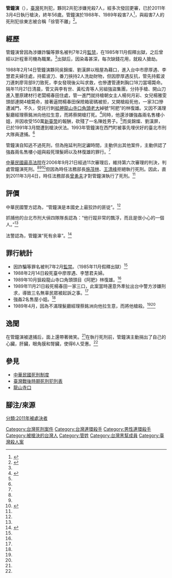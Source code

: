 {{Infobox criminal
| subject_name   = 管鐘演
| image_name     =Guan Zhongyan.png
| image_size     = 
| image_alt      = 
| image_caption  = 管鐘演臨刑前由三名法警押赴刑場
| birth_name     = 
| nationality = {{ROC}}
| birth_date  = 1955年
| birth_place = 
| death_date  = {{death_date_and_age|2011|3|4|1955}}{{executed}}<ref name=ADaily>{{cite news  |language = zh-hant  |url = http://www.appledaily.com.tw/appledaily/article/headline/20110305/33227271/applesearch/殺人魔王奪7命搶劫不成就滅口  |title = 殺人魔王奪7命 搶劫不成就滅口  |publisher = 蘋果日報  |accessdate = 2022-02-07  |archive-date = 2017-04-24  |archive-url = https://web.archive.org/web/20170424064540/http://www.appledaily.com.tw/appledaily/article/headline/20110305/33227271/applesearch/%E6%AE%BA%E4%BA%BA%E9%AD%94%E7%8E%8B%E5%A5%AA7%E5%91%BD%E6%90%B6%E5%8A%AB%E4%B8%8D%E6%88%90%E5%B0%B1%E6%BB%85%E5%8F%A3  |dead-url = no  }}</ref>
| death_place = {{TWN}}[[新北市|新北市]][[土城區|土城區]][[臺北看守所|臺北看守所]]附設刑場
| cause          = 被[[槍決|槍決]]
| alias          = 
| motive         = 
| charge         = 殺7人
| conviction     = 殺7人
| penalty        = [[死刑|死刑]]
| occupation     = [[計程車司機|計程車司機]]<ref name=ADaily/>
}}

'''管鐘演'''（{{bd|1955年||2011年|3月4日}}），[[臺灣|臺灣]]死刑犯，夥同2共犯涉嫌兇殺7人，經多次發回更審，已於2011年3月4日執行槍決，終年56歲。管鐘演於1988年、1989年殺害7人<ref name=ADaily>{{cite news |language = zh-hant  | url =http://www.appledaily.com.tw/appledaily/article/headline/20110305/33227271/applesearch/殺人魔王奪7命搶劫不成就滅口 | title = 殺人魔王奪7命 搶劫不成就滅口| publisher = 蘋果日報 }} </ref>，與殺害7人的死刑犯徐東志被合稱「徐管不離」<ref name=LDaily>{{cite news | language = zh-hant | url = http://www.libertytimes.com.tw/2006/new/aug/23/today-so2.htm | title = 殺人魔王奪7命 搶劫不成就滅口 | publisher = 自由時報 | accessdate = 2014-02-01 | archive-date = 2011-08-28 | archive-url = https://web.archive.org/web/20110828145925/http://www.libertytimes.com.tw/2006/new/aug/23/today-so2.htm | dead-url = no }}</ref>。

==經歷==
管鐘演曾因為涉嫌詐騙等罪名被判7年2月[[監禁|監禁]]，在1985年11月假釋出獄，之后曾經以計程車司機為職業。<ref name=ADaily/>出獄后，因染毒甚深，每次缺錢花用，就殺人搶劫。

1988年2月14日管鐘演夥同吳錦燦、劉漢屏以租屋為藉口，進入台中市廖厚遇、李慧君夫婦住處，持藍波刀、番刀挾持2人洗劫財物，但因廖厚遇反抗，管先持藍波刀連刺廖背部9刀致死，李女發現後尖叫求救，也慘遭管連刺胸口18刀當場斃命。隔年11月21日清晨，管又與李有世、黃松青等人另組強盜集團，分持手槍、開山刀進入豐原建材行老闆楊春田住處，管一進門就持槍朝女主人楊何月彩、女兒楊雅雯頭部連開4槍斃命，接著逼問楊春田保險箱密碼被拒，又開槍殺死他，一家3口慘遭滅門，不久，受託行刺[[艋舺|艋舺]][[龍山寺口|龍山寺口]][[角頭|角頭]][[老大|老大]]綽號“阿肥”的林復雄。又因不滿理髮廳經理蔡銘洲向他拉生意，而將蔡開槍打死。<ref name=CDaily>{{cite news | language = zh-hant | url = http://tw.news.yahoo.com/%E7%AE%A1%E9%90%98%E6%BC%94-%E6%AF%92%E5%AE%B3-%E7%94%9F%E6%8F%B9%E4%B8%83%E4%BA%BA%E5%91%BD-20110304-110539-543.html | title = 管鐘演 毒害一生揹七人命 | publisher = 中國時報 | accessdate = 2014-02-01 | archive-date = 2019-11-30 | archive-url = https://web.archive.org/web/20191130195909/https://tw.news.yahoo.com/%E7%AE%A1%E9%90%98%E6%BC%94-%E6%AF%92%E5%AE%B3-%E7%94%9F%E6%8F%B9%E4%B8%83%E4%BA%BA%E5%91%BD-20110304-110539-543.html | dead-url = no }}</ref>同時，他還涉嫌強姦兩名售樓小姐，并因收受150萬[[新臺幣|新臺幣]]的報酬，砍殘了一名陳姓男子。<ref name=LDaily/>而吳錦燦、劉漢屏，已於1991年3月間遭到槍決伏法。1993年管鐘演在西門町被事先埋伏好的臺北市刑大隊員逮捕。<ref name=CDaily/>

管鐘演自知逃不過死刑，但為拖延判刑定讞時間，主動供出其他案件，主動供認了強姦兩名售樓小姐與殺死理髮師以及林復雄的罪行。<ref name=ADaily/>

[[中華民國最高法院|中華民國最高法院]]在2006年9月21日經過11次審理后，維持第六次審理的判決，判處管鐘演死刑。<ref name=CDaily/><ref name=ADaily/><ref name=SSS>{{Cite web |language = zh-hant |url = http://www.nownews.com/n/2010/04/03/736839 |title = 誰是死刑犯之最？管鐘演射殺7人如打獵 |access-date = 2014-02-01 |archive-date = 2017-02-13 |archive-url = https://web.archive.org/web/20170213030238/http://www.nownews.com/n/2010/04/03/736839 |dead-url = no }}</ref>但因為時任法務部長[[施茂林|施茂林]]、[[王清峰|王清峰]]拒絕執行死刑。因此，直到2011年3月4日，時任法務部長[[曾勇夫|曾勇夫]]才對管鐘演執行了死刑。<ref name=SSS/>

==評價==
中華民國警方認為，“管鐘演是本國史上最狡詐的匪徒”。<ref name=LDaily/>

抓捕他的台北市刑大偵四隊隊長認為：“他行蹤非常的飄浮，而且是很小心的一個人。”<ref name=SSS/>

法警認為，管鐘演“死有余辜”。<ref name=ADy2>{{cite web  |language = zh-hant  |url = http://www.appledaily.com.tw/appledaily/article/headline/20130702/35120488/applesearch/處決20死囚槍手：他們死有餘辜  |title = 處決20死囚 槍手：他們死有餘辜  |publisher = 蘋果日報  |access-date = 2022-02-07  |archive-date = 2017-08-03  |archive-url = https://web.archive.org/web/20170803145423/http://www.appledaily.com.tw/appledaily/article/headline/20130702/35120488/applesearch/%E8%99%95%E6%B1%BA20%E6%AD%BB%E5%9B%9A%E6%A7%8D%E6%89%8B%EF%BC%9A%E4%BB%96%E5%80%91%E6%AD%BB%E6%9C%89%E9%A4%98%E8%BE%9C  |dead-url = no  }}</ref>

==罪行統計==
*因詐騙等罪名被判7年2月[[監禁|監禁]]。（1985年11月假釋出獄）<ref name=ADaily/>
*1988年2月14日殺死臺中廖厚遇、李慧君夫婦。
*1989年10月狙殺龍山寺口角頭頭目《阿肥》林復雄。<ref name=ADaily/>
*1989年11月21日殺死楊春田一家三口，此案當時還意外牽扯出台中警方涉嫌刑求，導致三名無辜民眾被起訴之事。<ref name=SSS/>
*強姦2名售屋小姐。<ref name=ADaily/>
*1989年4月，因為不滿理髮廳經理蔡銘洲向他拉生意，而將他槍殺。<ref name=ADaily/><ref name=LDaily/>

==逸聞==
在管鐘演被逮捕后，面上還帶著微笑。<ref name=SSS/>在執行死刑前，管鐘演主動捐出了自己的心臟，肝臟，眼角膜和腎臟，使得6人受惠。<ref name=ADaily/>

==參見==
*[[中華民國死刑制度|中華民國死刑制度]]
*[[臺灣戰後時期死刑犯列表|臺灣戰後時期死刑犯列表]]
*[[龍山寺口|龍山寺口]]

==腳注/來源==
{{reflist}}

[[Category:台灣死刑案件|Category:台灣死刑案件]]
[[Category:台灣連環殺手|Category:台灣連環殺手]]
[[Category:男性連環殺手|Category:男性連環殺手]]
[[Category:被槍決的台灣人|Category:被槍決的台灣人]]
[[Category:管姓|Category:管姓]]
[[Category:台灣黑幫成員|Category:台灣黑幫成員]]
[[分類:2011年被處決者|分類:2011年被處決者]]
[[Category:臺灣殺人案|Category:臺灣殺人案]]